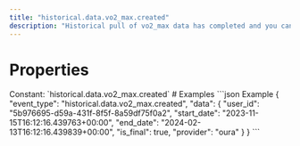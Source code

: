 ```yaml
---
title: "historical.data.vo2_max.created"
description: "Historical pull of vo2_max data has completed and you can now pull data for this resource."
---
```

# Properties
<ResponseField name="event_type" type="const string" required="true">
Constant: `historical.data.vo2_max.created`
</ResponseField>
<ResponseField name="data" type="HistoricalDataCreated" required="true">
<Expandable title="HistoricalDataCreated" defaultOpen="true">
<ResponseField name="user_id" type="string" required="true">
</ResponseField>
<ResponseField name="start_date" type="string" required="true">
</ResponseField>
<ResponseField name="end_date" type="string" required="true">
</ResponseField>
<ResponseField name="is_final" type="boolean" required="true">
</ResponseField>
<ResponseField name="provider" type="string" required="true">
</ResponseField>
</Expandable>
</ResponseField>
# Examples
<CodeGroup>
```json Example
{
  "event_type": "historical.data.vo2_max.created",
  "data": {
    "user_id": "5b976695-d59a-431f-8f5f-8a59df75f0a2",
    "start_date": "2023-11-15T16:12:16.439763+00:00",
    "end_date": "2024-02-13T16:12:16.439839+00:00",
    "is_final": true,
    "provider": "oura"
  }
}
```
</CodeGroup>
